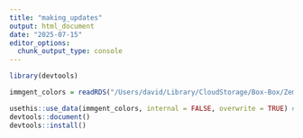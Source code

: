 ```yaml
---
title: "making_updates"
output: html_document
date: "2025-07-15"
editor_options: 
  chunk_output_type: console
---
```



```r
library(devtools)

immgent_colors = readRDS("/Users/david/Library/CloudStorage/Box-Box/ZemmourLab_David/ZemmourLib/data/immgent_color_palettes_list_20250709.Rds")

usethis::use_data(immgent_colors, internal = FALSE, overwrite = TRUE) # internal = FALSE makes it externally available
devtools::document()
devtools::install()
```

